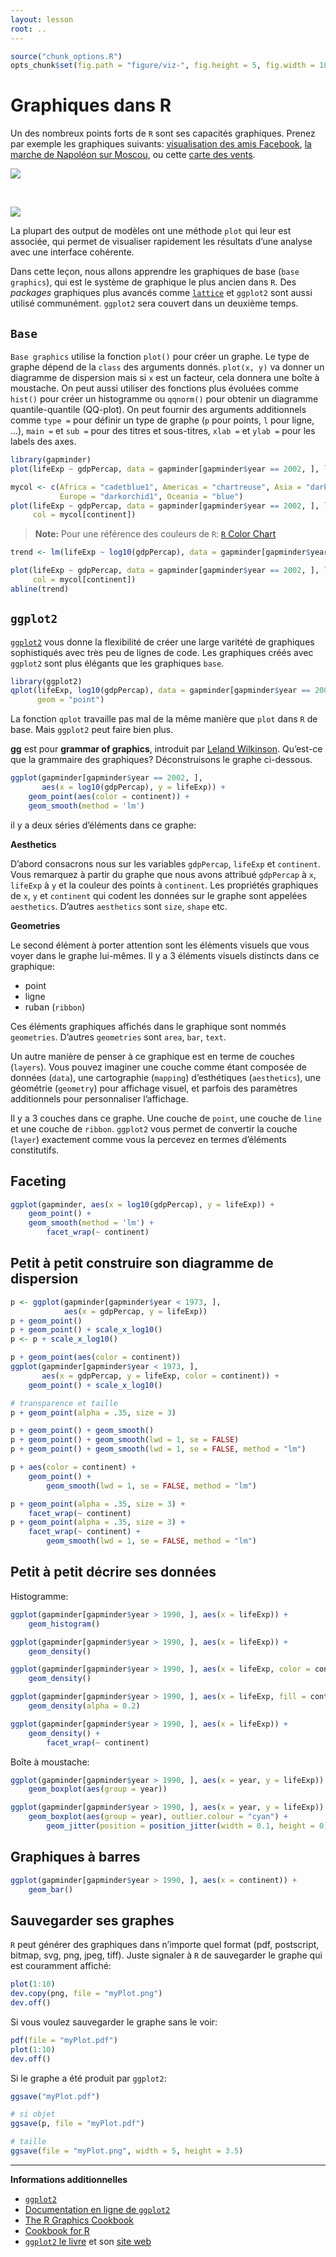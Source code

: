 ```yaml
---
layout: lesson
root: ..
---
```


```r
source("chunk_options.R")
opts_chunk$set(fig.path = "figure/viz-", fig.height = 5, fig.width = 10)
```

# Graphiques dans R

Un des nombreux points forts de `R` sont ses capacités graphiques. Prenez par
exemple les graphiques suivants:
[visualisation des amis Facebook](http://paulbutler.org/archives/visualizing-facebook-friends/),
[la marche de Napoléon sur Moscou](http://www.datavis.ca/gallery/re-minard.php),
ou cette [carte des vents](http://hint.fm/wind/index.html).

![](figure/facebook_map.png)

\

![](figure/march.jpg)

La plupart des output de modèles ont une méthode `plot` qui leur est associée,
qui permet de visualiser rapidement les résultats d'une analyse avec une
interface cohérente.

Dans cette leçon, nous allons apprendre les graphiques de base (`base
graphics`), qui est le système de graphique le plus ancien dans `R`. Des
*packages* graphiques plus avancés comme 
[`lattice`](https://www.springer.com/new+%26+forthcoming+titles+%28default%29/book/978-0-387-75968-5)
et `ggplot2` sont aussi utilisé communément. `ggplot2` sera couvert dans un
deuxième temps.

## `Base`

`Base graphics` utilise la fonction `plot()` pour créer un graphe. Le type de
graphe dépend de la `class` des arguments donnés. `plot(x, y)` va donner un
diagramme de dispersion mais si `x` est un facteur, cela donnera une boîte à
moustache. On peut aussi utiliser des fonctions plus évoluées comme `hist()`
pour créer un histogramme ou `qqnorm()` pour obtenir un diagramme
quantile-quantile (QQ-plot). On peut fournir des arguments additionnels comme
`type =` pour définir un type de graphe (`p` pour points, `l` pour ligne, ...),
`main =` et `sub =` pour des titres et sous-titres, `xlab =` et `ylab =` pour
les labels des axes.

```r
library(gapminder)
plot(lifeExp ~ gdpPercap, data = gapminder[gapminder$year == 2002, ], log = "x")
```

```r
mycol <- c(Africa = "cadetblue1", Americas = "chartreuse", Asia = "darkred",
           Europe = "darkorchid1", Oceania = "blue")
plot(lifeExp ~ gdpPercap, data = gapminder[gapminder$year == 2002, ], log = "x",
     col = mycol[continent])
```

> **Note:** Pour une référence des couleurs de `R`:
> [`R` Color Chart](http://research.stowers-institute.org/efg/R/Color/Chart/)

```r
trend <- lm(lifeExp ~ log10(gdpPercap), data = gapminder[gapminder$year == 2002, ])
```

```r
plot(lifeExp ~ gdpPercap, data = gapminder[gapminder$year == 2002, ], log = "x",
     col = mycol[continent])
abline(trend)
```

## `ggplot2`

[`ggplot2`](http://docs.ggplot2.org/current/index.html) vous donne la
flexibilité de créer une large varitété de graphiques sophistiqués avec très peu
de lignes de code. Les graphiques créés avec `ggplot2` sont plus élégants que
les graphiques `base`.

```r
library(ggplot2)
qplot(lifeExp, log10(gdpPercap), data = gapminder[gapminder$year == 2002, ],
      geom = "point")
```

La fonction `qplot` travaille pas mal de la même manière que  `plot` dans `R` de
base. Mais `ggplot2` peut faire bien plus.

__gg__ est pour __grammar of graphics__, introduit par
[Leland Wilkinson](https://www.springer.com/statistics/computational+statistics/book/978-0-387-24544-7).
Qu'est-ce que la grammaire des graphiques? Déconstruisons le graphe ci-dessous.

```r
ggplot(gapminder[gapminder$year == 2002, ],
       aes(x = log10(gdpPercap), y = lifeExp)) +
    geom_point(aes(color = continent)) +
    geom_smooth(method = 'lm')
```

 il y a deux séries d'éléments dans ce graphe:

__Aesthetics__

D'abord consacrons nous sur les variables `gdpPercap`, `lifeExp` et `continent`.
Vous remarquez à partir du graphe que nous avons attribué `gdpPercap` à `x`,
`lifeExp` à `y` et la couleur des points à `continent`. Les propriétés
graphiques de `x`, `y` et `continent` qui codent les données sur le graphe sont
appelées `aesthetics`. D'autres `aesthetics` sont `size`, `shape` etc.

__Geometries__

Le second élément à porter attention sont les éléments visuels que vous voyer
dans le graphe lui-mêmes. Il y a 3 éléments visuels distincts dans ce graphique:

- point
- ligne
- ruban (`ribbon`)

Ces éléments graphiques affichés dans le graphique sont nommés `geometries`.
D'autres `geometries` sont `area`, `bar`, `text`.

Un autre manière de penser à ce graphique est en terme de couches (`layers`).
Vous pouvez imaginer une couche comme étant composée de données (`data`), une
cartographie (`mapping`) d'esthétiques (`aesthetics`), une géométrie
(`geometry`) pour affichage visuel, et parfois des paramètres additionnels pour
personnaliser l'affichage.

Il y a 3 couches dans ce graphe. Une couche de `point`, une couche de `line` et
une couche de `ribbon`. `ggplot2` vous permet de convertir la couche (`layer`)
exactement comme vous la percevez en termes d'éléments constitutifs.

## Faceting

```r
ggplot(gapminder, aes(x = log10(gdpPercap), y = lifeExp)) +
    geom_point() +
    geom_smooth(method = 'lm') +
        facet_wrap(~ continent)
```

## Petit à petit construire son diagramme de dispersion

```r
p <- ggplot(gapminder[gapminder$year < 1973, ],
            aes(x = gdpPercap, y = lifeExp))
p + geom_point()
p + geom_point() + scale_x_log10()
p <- p + scale_x_log10()

p + geom_point(aes(color = continent))
ggplot(gapminder[gapminder$year < 1973, ],
       aes(x = gdpPercap, y = lifeExp, color = continent)) +
    geom_point() + scale_x_log10()

# transparence et taille
p + geom_point(alpha = .35, size = 3)

p + geom_point() + geom_smooth()
p + geom_point() + geom_smooth(lwd = 1, se = FALSE)
p + geom_point() + geom_smooth(lwd = 1, se = FALSE, method = "lm")

p + aes(color = continent) +
    geom_point() +
        geom_smooth(lwd = 1, se = FALSE, method = "lm")

p + geom_point(alpha = .35, size = 3) +
    facet_wrap(~ continent)
p + geom_point(alpha = .35, size = 3) +
    facet_wrap(~ continent) +
        geom_smooth(lwd = 1, se = FALSE, method = "lm")
```

## Petit à petit décrire ses données

Histogramme:

```r
ggplot(gapminder[gapminder$year > 1990, ], aes(x = lifeExp)) +
    geom_histogram()

ggplot(gapminder[gapminder$year > 1990, ], aes(x = lifeExp)) +
    geom_density()

ggplot(gapminder[gapminder$year > 1990, ], aes(x = lifeExp, color = continent)) +
    geom_density()

ggplot(gapminder[gapminder$year > 1990, ], aes(x = lifeExp, fill = continent)) +
    geom_density(alpha = 0.2)

ggplot(gapminder[gapminder$year > 1990, ], aes(x = lifeExp)) +
    geom_density() +
        facet_wrap(~ continent)
```

Boîte à moustache:

```r
ggplot(gapminder[gapminder$year > 1990, ], aes(x = year, y = lifeExp)) +
    geom_boxplot(aes(group = year))

ggplot(gapminder[gapminder$year > 1990, ], aes(x = year, y = lifeExp)) +
    geom_boxplot(aes(group = year), outlier.colour = "cyan") +
        geom_jitter(position = position_jitter(width = 0.1, height = 0), alpha = 1/4)

```

## Graphiques à barres

```r
ggplot(gapminder[gapminder$year > 1990, ], aes(x = continent)) +
    geom_bar()
```

## Sauvegarder ses graphes

`R` peut générer des graphiques dans n'importe quel format (pdf, postscript,
bitmap, svg, png, jpeg, tiff). Juste signaler à `R` de sauvegarder le graphe qui
est couramment affiché:

```r
plot(1:10)
dev.copy(png, file = "myPlot.png")
dev.off()
```

Si vous voulez sauvegarder le graphe sans le voir:

```r
pdf(file = "myPlot.pdf")
plot(1:10)
dev.off()
```

Si le graphe a été produit par `ggplot2`:

```r
ggsave("myPlot.pdf")

# si objet
ggsave(p, file = "myPlot.pdf")

# taille
ggsave(file = "myPlot.png", width = 5, height = 3.5)
```

---
**Informations additionnelles**

- [`ggplot2`](http://ggplot2.org/)
- [Documentation en ligne de `ggplot2`](http://docs.ggplot2.org/current/)
- [The R Graphics Cookbook](http://shop.oreilly.com/product/0636920023135.do)
- [Cookbook for R](http://www.cookbook-r.com/Graphs/)
- [`ggplot2` le livre](http://www.amazon.ca/ggplot2-Elegant-Graphics-Data-Analysis-ebook/dp/B0041KLFRW/ref=sr_1_1?ie=UTF8&qid=1431313563&sr=8-1&keywords=ggplot2%3A+Elegant+Graphics+for+Data+Analysis) et son [site web](http://ggplot2.org/book/)

